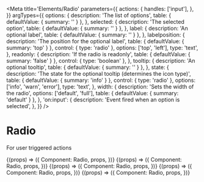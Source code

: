 
<Meta
  title='Elements/Radio'
  parameters={{
    actions: {
      handles: ['input'],
    },
  }}
  argTypes={{
    options: {
      description: 'The list of options',
      table: { defaultValue: { summary: '' } },
    },
    selected: {
      description: 'The selected option',
      table: { defaultValue: { summary: '' } },
    },
    label: {
      description: 'An optional label',
      table: { defaultValue: { summary: '' } },
    },
    labelposition: {
      description: 'The position for the optional label',
      table: { defaultValue: { summary: 'top' } },
      control: { type: 'radio' },
      options: ['top', 'left'],
      type: 'text',
    },
    readonly: {
      description: 'If the radio is readonly',
      table: { defaultValue: { summary: 'false' } },
      control: { type: 'boolean' },
    },
    tooltip: {
      description: 'An optional tooltip',
      table: { defaultValue: { summary: '' } },
    },
    state: {
      description:
        'The state for the optional tooltip (determines the icon type)',
      table: { defaultValue: { summary: 'info' } },
      control: { type: 'radio' },
      options: ['info', 'warn', 'error'],
      type: 'text',
    },
    width: {
      description: 'Sets the width of the radio',
      options: ['default', 'full'],
      table: { defaultValue: { summary: 'default' } },
    },
    'on:input': {
      description: 'Event fired when an option is selected',
    },
  }}
/>

# Radio

For user triggered actions

<Canvas>
  <Story
    name='Radio'
    args={{
      options: ['Opt 1', 'Opt 2', 'Opt 3'],
      selected: 'Opt 1',
    }}
  >
    {(props) => ({
      Component: Radio,
      props,
    })}
  </Story>
</Canvas>

<Canvas>
  <Story
    name='With label'
    args={{
      label: 'These are your options',
      labelposition: 'top',
      options: ['Opt 1', 'Opt 2'],
      selected: 'Opt 1',
    }}
  >
    {(props) => ({
      Component: Radio,
      props,
    })}
  </Story>
</Canvas>

<Canvas>
  <Story
    name='Tooltip and state'
    args={{
      label: 'Your options',
      labelposition: 'top',
      options: ['Option 1', 'Option 2', 'Option 3'],
      selected: 'Option 1',
      tooltip: 'Warning: these options may not be your only options.',
      state: 'warn',
    }}
  >
    {(props) => ({
      Component: Radio,
      props,
    })}
  </Story>
</Canvas>

<Canvas>
  <Story
    name='Readonly'
    args={{
      options: ['Opt 1', 'Opt 2', 'Opt 3'],
      selected: 'Opt 1',
      readonly: true,
    }}
  >
    {(props) => ({
      Component: Radio,
      props,
    })}
  </Story>
</Canvas>

<Canvas>
  <Story
    name='Full width radio'
    args={{
      options: ['Opt 1', 'Opt 2', 'Opt 3'],
      selected: 'Opt 1',
      width: 'full',
    }}
  >
    {(props) => ({
      Component: Radio,
      props,
    })}
  </Story>
</Canvas>
